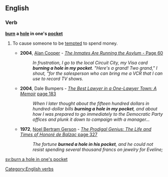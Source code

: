 ==English==

===Verb===
'''[[burn]] a [[hole]] in one's [[pocket]]'''

# {{context|idiomatic|said of something valuable|lang=en}} To cause someone to be [[tempted]] to spend money.
#* '''2004''', [[W:Alan Cooper|Alan Cooper]] - [http://books.google.com/books?id=04cFCVXC_AUC&pg=PA60&dq=%22burning+a+hole+in+my+pocket%22&lr=&sig=-kknQeehS5Z01iiz0xdtMhIDtVc ''The Inmates Are Running the Asylum'' - Page 60]
#*: ''In frustration, I go to the local Circuit City, my Visa card '''burning a hole in my pocket'''. "Here's a grand! Two grand," I shout, "for the salesperson who can bring me a VCR that I can use to record TV shows.''
#* '''2004''', Dale Bumpers - ''[http://books.google.com/books?id=nn3lyOJ-3NQC The Best Lawyer in a One-Lawyer Town: A Memoir]'' [http://books.google.com/books?id=nn3lyOJ-3NQC&pg=PA183-IA1&dq=%22burning+a+hole+in+my+pocket%22&lr=&sig=Ho1cAZHQtBAlpCqMRNmwcZkdiuA page 183]
#*: ''When I later thought about the fifteen hundred dollars in hundred-dollar bills '''burning a hole in my pocket''', and about how I was prepared to go immediately to the Democratic Party offices and plunk it down to campaign with a manager...''
#* '''1972''', [[w:Noel Bertram Gerson|Noel Bertram Gerson]] - [http://books.google.com/books?id=dTU_AAAAIAAJ&q=%22burned+a+hole+in+his+pocket%22+date:1900-1980&dq=%22burned+a+hole+in+his+pocket%22+date:1900-1980&lr=&pgis=1 ''The Prodigal Genius: The Life and Times of Honoré de Balzac '' page 327]
#*: ''The fortune '''burned a hole in his pocket''', and he could not resist spending several thousand francs on jewelry for Eveline;''

[[Category:English verbs]]

[[sv:burn a hole in one's pocket]]